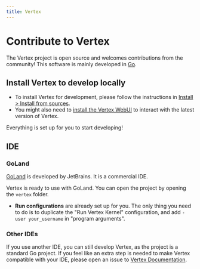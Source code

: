 ```yaml
---
title: Vertex
---
```


# Contribute to Vertex

The Vertex project is open source and welcomes contributions from the community! This software is mainly developed in [Go](https://golang.org/).

## Install Vertex to develop locally

- To install Vertex for development, please follow the instructions in [Install > Install from sources](./../../install/install-from-sources).
- You might also need to [install the Vertex WebUI](./vertex-webui) to interact with the latest version of Vertex.

Everything is set up for you to start developing!

## IDE

### GoLand

[GoLand](https://www.jetbrains.com/go/) is developed by JetBrains. It is a commercial IDE.

Vertex is ready to use with GoLand. You can open the project by opening the `vertex` folder.

- **Run configurations** are already set up for you. The only thing you need to do is to duplicate the "Run Vertex Kernel" configuration, and add `-user your_username` in "program arguments".

### Other IDEs

If you use another IDE, you can still develop Vertex, as the project is a standard Go project.
If you feel like an extra step is needed to make Vertex compatible with your IDE, please open an issue to [Vertex Documentation](https://github.com/vertex-center/docs).
